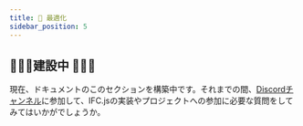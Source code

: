 ```yaml
---
title: 🦾 最適化
sidebar_position: 5
---
```



## 🚧👷‍♀️建設中 👷‍♂️🚧

<IfcCard icon="💙" title="IFC.jsに興味を持っていただきありがとうございます。">
    現在、ドキュメントのこのセクションを構築中です。それまでの間、<a href="https://discord.com/invite/g7Uzn2KSwB">Discordチャンネル</a>に参加して、IFC.jsの実装やプロジェクトへの参加に必要な質問をしてみてはいかがでしょうか。
</IfcCard>